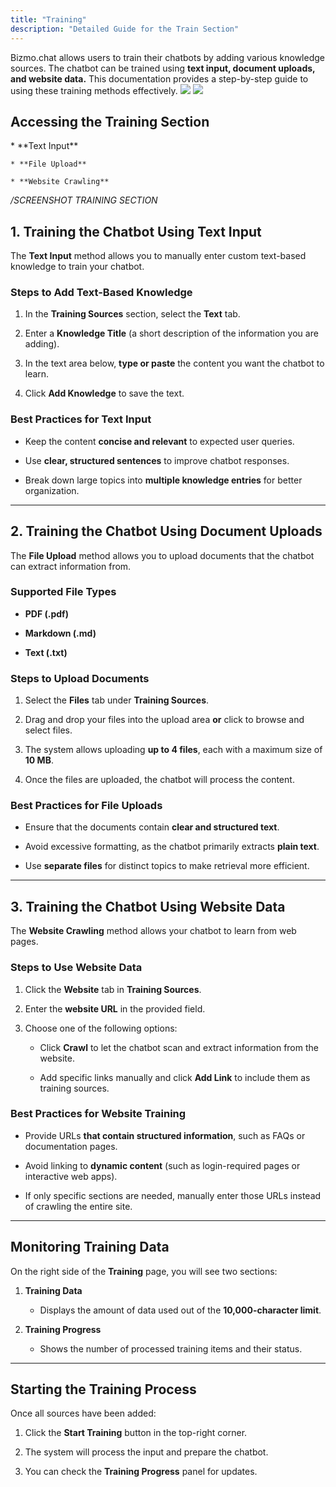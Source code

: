 ```yaml
---
title: "Training"
description: "Detailed Guide for the Train Section"
---
```


Bizmo.chat allows users to train their chatbots by adding various knowledge sources. The chatbot can be trained using **text input, document uploads, and website data.** This documentation provides a step-by-step guide to using these training methods effectively.
<img className="block w-full dark:hidden" src="/images/Train_light.png" />
<img className="hidden w-full dark:block" src="/images/Train_dark.png" />
## Accessing the Training Section

<Steps>
  <Step title="Log in to your Bizmo.chat account." />

  <Step title="Navigate to Training  from the left-hand sidebar." />

  <Step title="You will now see the Training Sources section, where you can choose between three training methods:">
    * **Text Input**

    * **File Upload**

    * **Website Crawling**
  </Step>
</Steps>

*/SCREENSHOT TRAINING  SECTION*

## 1. Training the Chatbot Using Text Input

The **Text Input** method allows you to manually enter custom text-based knowledge to train your chatbot.

### Steps to Add Text-Based Knowledge

1. In the **Training Sources** section, select the **Text** tab.

2. Enter a **Knowledge Title** (a short description of the information you are adding).

3. In the text area below, **type or paste** the content you want the chatbot to learn.

4. Click **Add Knowledge** to save the text.

### Best Practices for Text Input

* Keep the content **concise and relevant** to expected user queries.

* Use **clear, structured sentences** to improve chatbot responses.

* Break down large topics into **multiple knowledge entries** for better organization.

***

## 2. Training the Chatbot Using Document Uploads

The **File Upload** method allows you to upload documents that the chatbot can extract information from.

### Supported File Types

* **PDF (.pdf)**

* **Markdown (.md)**

* **Text (.txt)**

### Steps to Upload Documents

1. Select the **Files** tab under **Training Sources**.

2. Drag and drop your files into the upload area **or** click to browse and select files.

3. The system allows uploading **up to 4 files**, each with a maximum size of **10 MB**.

4. Once the files are uploaded, the chatbot will process the content.

### Best Practices for File Uploads

* Ensure that the documents contain **clear and structured text**.

* Avoid excessive formatting, as the chatbot primarily extracts **plain text**.

* Use **separate files** for distinct topics to make retrieval more efficient.

***

## 3. Training the Chatbot Using Website Data

The **Website Crawling** method allows your chatbot to learn from web pages.

### **Steps to Use Website Data**

1. Click the **Website** tab in **Training Sources**.

2. Enter the **website URL** in the provided field.

3. Choose one of the following options:

   * Click **Crawl** to let the chatbot scan and extract information from the website.

   * Add specific links manually and click **Add Link** to include them as training sources.

### **Best Practices for Website Training**

* Provide URLs **that contain structured information**, such as FAQs or documentation pages.

* Avoid linking to **dynamic content** (such as login-required pages or interactive web apps).

* If only specific sections are needed, manually enter those URLs instead of crawling the entire site.

***

## Monitoring Training Data

On the right side of the **Training** page, you will see two sections:

1. **Training Data**

   * Displays the amount of data used out of the **10,000-character limit**.

2. **Training Progress**

   * Shows the number of processed training items and their status.

***

## Starting the Training Process

Once all sources have been added:

1. Click the **Start Training** button in the top-right corner.

2. The system will process the input and prepare the chatbot.

3. You can check the **Training Progress** panel for updates.
